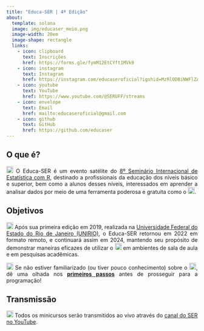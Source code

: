 ```yaml
---
title: "Educa-SER | 4ª Edição"
about:
  template: solana
  image: img/educaser_meio.png
  image-width: 20em
  image-shape: rectangle
  links:
    - icon: clipboard
      text: Inscrições
      href: https://forms.gle/fymM12EtCYft1MVk9
    - icon: instagram
      text: Instagram
      href: https://instagram.com/educaseroficial?igshid=MzRlODBiNWFlZA==
    - icon: youtube
      text: YouTube
      href: https://www.youtube.com/@SERUFF/streams
    - icon: envelope
      text: Email
      href: mailto:educaseroficial@gmail.com
    - icon: github
      text: GitHub
      href: https://github.com/educaser
---
```


<!-- <h2>BEM-VINDOS(AS) À 4ª EDIÇÃO DO EDUCA-SER!</h2> -->

## O que é?

<div style="text-align: justify;">
<p>
<img src="img/comment-solid.svg" alt="Ícone de comentário" width="18"> O Educa-SER é um evento satélite do <a href="https://ser.uff.br/" target="_blank">8º Seminário Internacional de Estatística com R</a>, destinado a profissionais da educação dos níveis básico e superior, bem como a alunos desses níveis, interessados em aprender a analisar dados por meio de uma ferramenta poderosa e gratuita como o <a href="https://www.r-project.org/" target="_blank"><img src="img/r-project.svg" alt="Logo do R" width="18"></a>.
</p>
</div>

## Objetivos

<div style="text-align: justify;">
<p>
<img src="img/bullseye-solid.svg" alt="Ícone de alvo" width="18">  Após sua primeira edição em 2019, realizada na <a href="https://www.unirio.br/" target="_blank">Universidade Federal do Estado do Rio de Janeiro (UNIRIO)</a>, o Educa-SER retornou em 2022 em formato remoto, e continuará assim em 2024, mantendo seu propósito de demonstrar maneiras eficazes de utilizar o <a href="https://www.r-project.org/" target="_blank"><img src="img/r-project.svg" alt="Logo do R" width="18"></a> em ambientes de sala de aula e em pesquisas acadêmicas.</p>
</div>

 <div style="text-align: justify;">
<p>
<img src="img/triangle-exclamation-solid.svg" alt="Ícone de exclamação" width="18"> Se não estiver familiarizado (ou tiver pouco conhecimento) sobre o <a href="https://www.r-project.org/" target="_blank"><img src="img/r-project.svg" alt="Logo do R" width="18"></a>, dê uma olhada nos [**primeiros passos**](passos/index.qmd) antes de prosseguir para a programação!
</p>
</div>

## Transmissão
<div style="text-align: justify;">
<p>
<img src="img/youtube.svg" alt="Logo do YouTube" width="18"> Todos os minicursos serão transmitidos ao vivo através do <a href="https://www.youtube.com/@SERUFF/streams" target="_blank">canal do SER no YouTube</a>.
</p>
</div>
